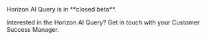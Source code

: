 <Card horizontal icon="person-digging" color="#57164A">
Horizon AI Query is in **closed beta**.

Interested in the Horizon AI Query? Get in touch with your Customer Success Manager.
</Card>
